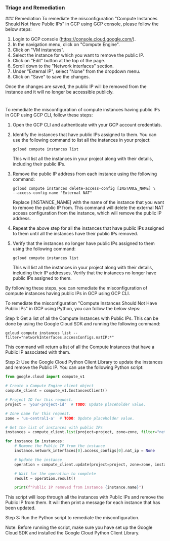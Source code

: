 
### Triage and Remediation
<Tabs>
<Tab title='Remediation'>
### Remediation

<AccordionGroup>
<Accordion title='Using Console' defaultOpen='true'>
To remediate the misconfiguration "Compute Instances Should Not Have Public IPs" in GCP using GCP console, please follow the below steps:

1. Login to GCP console (https://console.cloud.google.com/).
2. In the navigation menu, click on "Compute Engine".
3. Click on "VM instances".
4. Select the instance for which you want to remove the public IP.
5. Click on "Edit" button at the top of the page.
6. Scroll down to the "Network interfaces" section.
7. Under "External IP", select "None" from the dropdown menu.
8. Click on "Save" to save the changes.

Once the changes are saved, the public IP will be removed from the instance and it will no longer be accessible publicly.

#
</Accordion>

<Accordion title='Using CLI'>
To remediate the misconfiguration of compute instances having public IPs in GCP using GCP CLI, follow these steps:

1. Open the GCP CLI and authenticate with your GCP account credentials.

2. Identify the instances that have public IPs assigned to them. You can use the following command to list all the instances in your project:

   ```
   gcloud compute instances list
   ```

   This will list all the instances in your project along with their details, including their public IPs.

3. Remove the public IP address from each instance using the following command:

   ```
   gcloud compute instances delete-access-config [INSTANCE_NAME] \
   --access-config-name "External NAT"
   ```

   Replace [INSTANCE_NAME] with the name of the instance that you want to remove the public IP from. This command will delete the external NAT access configuration from the instance, which will remove the public IP address.

4. Repeat the above step for all the instances that have public IPs assigned to them until all the instances have their public IPs removed.

5. Verify that the instances no longer have public IPs assigned to them using the following command:

   ```
   gcloud compute instances list
   ```

   This will list all the instances in your project along with their details, including their IP addresses. Verify that the instances no longer have public IPs assigned to them.

By following these steps, you can remediate the misconfiguration of compute instances having public IPs in GCP using GCP CLI.
</Accordion>

<Accordion title='Using Python'>
To remediate the misconfiguration "Compute Instances Should Not Have Public IPs" in GCP using Python, you can follow the below steps:

Step 1: Get a list of all the Compute Instances with Public IPs. This can be done by using the Google Cloud SDK and running the following command:

```
gcloud compute instances list --filter="networkInterfaces.accessConfigs.natIP:*"
```

This command will return a list of all the Compute Instances that have a Public IP associated with them.

Step 2: Use the Google Cloud Python Client Library to update the instances and remove the Public IP. You can use the following Python script:

```python
from google.cloud import compute_v1

# Create a Compute Engine client object
compute_client = compute_v1.InstancesClient()

# Project ID for this request.
project = 'your-project-id'  # TODO: Update placeholder value.

# Zone name for this request.
zone = 'us-central1-a'  # TODO: Update placeholder value.

# Get the list of instances with public IPs
instances = compute_client.list(project=project, zone=zone, filter="networkInterfaces.accessConfigs.natIP:*")

for instance in instances:
    # Remove the Public IP from the instance
    instance.network_interfaces[0].access_configs[0].nat_ip = None

    # Update the instance
    operation = compute_client.update(project=project, zone=zone, instance=instance.name, instance=instance)

    # Wait for the operation to complete
    result = operation.result()

    print(f"Public IP removed from instance {instance.name}")
```

This script will loop through all the instances with Public IPs and remove the Public IP from them. It will then print a message for each instance that has been updated.

Step 3: Run the Python script to remediate the misconfiguration. 

Note: Before running the script, make sure you have set up the Google Cloud SDK and installed the Google Cloud Python Client Library.
</Accordion>

</AccordionGroup>
</Tab>
</Tabs>
